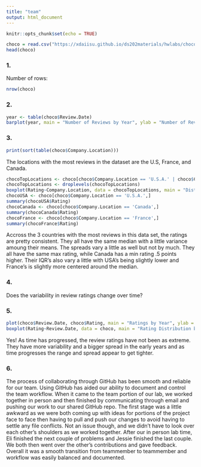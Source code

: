 ```yaml
---
title: "team"
output: html_document
---
```


```r
knitr::opts_chunk$set(echo = TRUE)
```

```r
choco = read.csv("https://xdaiisu.github.io/ds202materials/hwlabs/choco.csv")
head(choco)
```
### 1. 
Number of rows:
```r
nrow(choco)
```
### 2.
```r
year <- table(choco$Review.Date)
barplot(year, main = "Number of Reviews by Year", ylab = "Number of Reviews", xlab = "Year")
```

### 3.
```r
print(sort(table(choco$Company.Location)))
```
The locations with the most reviews in the dataset are the U.S, France, and Canada.

```r
chocoTopLocations <- choco[choco$Company.Location == 'U.S.A.' | choco$Company.Location == 'Canada' | choco$Company.Location == 'France', ]
chocoTopLocations <- droplevels(chocoTopLocations)
boxplot(Rating~Company.Location, data = chocoTopLocations, main = "Distributions of Ratings For US/France/Canada")
chocoUSA <- choco[choco$Company.Location == 'U.S.A.',]
summary(chocoUSA$Rating)
chocoCanada <- choco[choco$Company.Location == 'Canada',]
summary(chocoCanada$Rating)
chocoFrance <- choco[choco$Company.Location == 'France',]
summary(chocoFrance$Rating)
```
Accross the 3 countries with the most reviews in this data set, the ratings are pretty consistent.  They all have the same median with a little variance amoung their means.  The spreads vary a little as well but not by much.  They all have the same max rating, while Canada has a min rating .5 points higher.  Their IQR's also vary a little with USA's being slightly lower and France's is slightly more centered around the median.

### 4.
Does the variability in review ratings change over time?

### 5.
```r
plot(choco$Review.Date, choco$Rating, main = "Ratings by Year", ylab = "Rating", xlab = "Year")
boxplot(Rating~Review.Date, data = choco, main = "Rating Distribution by Year", ylab = "Rating", xlab = "Year")
```

Yes!  As time has progressed, the review ratings have not been as extreme.  They have more variability and a bigger spread in the early years and as time progresses the range and spread appear to get tighter.

### 6.
The process of collaborating through GitHub has been smooth and reliable for our team.  Using GitHub has aided our ability to document and control the team workflow.  When it came to the team portion of our lab, we worked together in person and then finished by communicating through email and pushing our work to our shared GitHub repo.  The first stage was a little awkward as we were both coming up with ideas for portions of the project face to face then having to pull and push our changes to avoid having to settle any file conflicts.  Not an issue though, and we didn't have to look over each other's shoulders as we worked together. After our in person lab time, Eli finished the next couple of problems and Jessie finished the last couple.  We both then went over the other's contributions and gave feedback.  Overall it was a smooth transition from teammember to teammember and workflow was easily balanced and documented.
